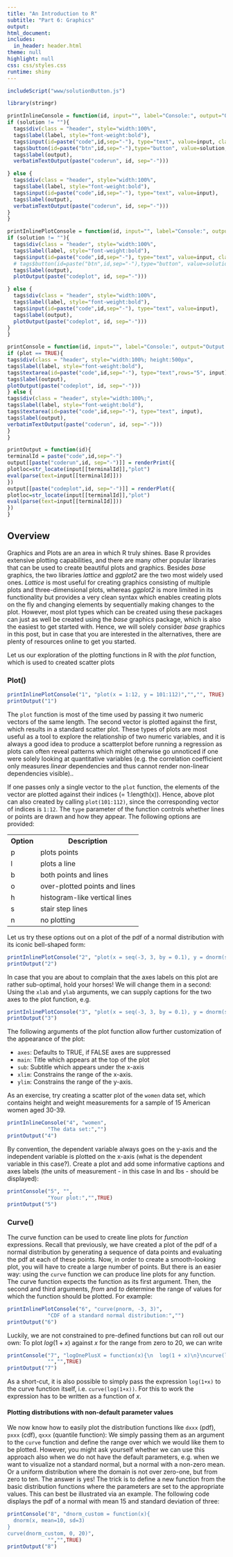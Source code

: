```yaml
---
title: "An Introduction to R"
subtitle: "Part 6: Graphics"
output:
html_document:
includes:
  in_header: header.html
theme: null
highlight: null
css: css/styles.css
runtime: shiny
---
```



```r

includeScript("www/solutionButton.js")

library(stringr)

printInlineConsole = function(id, input="", label="Console:", output="Output: ", solution=""){
if (solution != ""){
  tags$div(class = "header", style="width:100%",
  tags$label(label, style="font-weight:bold"),
  tags$input(id=paste("code",id,sep="-"), type="text", value=input, class="exercise_input"),
  tags$button(id=paste("btn",id,sep="-"),type="button", value=solution, class="exercise_solution_btn","Solution"),
  tags$label(output),
  verbatimTextOutput(paste("coderun", id, sep="-")))

} else {
  tags$div(class = "header", style="width:100%",
  tags$label(label, style="font-weight:bold"),
  tags$input(id=paste("code",id,sep="-"), type="text", value=input),
  tags$label(output),
  verbatimTextOutput(paste("coderun", id, sep="-")))
}
}

printInlinePlotConsole = function(id, input="", label="Console:", output="Output: ", solution=""){
if (solution != ""){
  tags$div(class = "header", style="width:100%",
  tags$label(label, style="font-weight:bold"),
  tags$input(id=paste("code",id,sep="-"), type="text", value=input, class="exercise_input"),
  # tags$button(id=paste("btn",id,sep="-"),type="button", value=solution, class="exercise_solution_btn","Solution"),
  tags$label(output),
  plotOutput(paste("codeplot", id, sep="-")))

} else {
  tags$div(class = "header", style="width:100%",
  tags$label(label, style="font-weight:bold"),
  tags$input(id=paste("code",id,sep="-"), type="text", value=input),
  tags$label(output),
  plotOutput(paste("codeplot", id, sep="-")))
}
}

printConsole = function(id, input="", label="Console:", output="Output:",plot = FALSE){
if (plot == TRUE){
tags$div(class = "header", style="width:100%; height:500px",
tags$label(label, style="font-weight:bold"),
tags$textarea(id=paste("code",id,sep="-"), type="text",rows="5", input),
tags$label(output),
plotOutput(paste("codeplot", id, sep="-")))
} else {
tags$div(class = "header", style="width:100%;",
tags$label(label, style="font-weight:bold"),
tags$textarea(id=paste("code",id,sep="-"), type="text", input),
tags$label(output),
verbatimTextOutput(paste("coderun", id, sep="-")))
}
}

printOutput = function(id){
terminalId = paste("code",id,sep="-")
output[[paste("coderun",id, sep="-")]] = renderPrint({
plotloc=str_locate(input[[terminalId]],"plot")
eval(parse(text=input[[terminalId]]))
})
output[[paste("codeplot",id, sep="-")]] = renderPlot({
plotloc=str_locate(input[[terminalId]],"plot")
eval(parse(text=input[[terminalId]]))
})
}
```

## Overview

Graphics and Plots are an area in which R truly shines. Base R provides extensive plotting capabilities, and there are many other popular libraries that can be used to create beautiful plots and graphics. Besides *base* graphics, the two libraries *lattice* and *ggplot2* are the two most widely used ones. *Lattice* is most useful for creating graphics consisting of multiple plots and three-dimensional plots, whereas *ggplot2* is more limited in its functionality but provides a very clean syntax which enables creating plots on the fly and changing elements by sequentially making changes to the plot. However, most plot types which can be created using these packages can just as well be created using the *base* graphics package, which is also the easiest to get started with. Hence, we will solely consider *base* graphics in this post, but in case that you are interested in the alternatives, there are plenty of resources online to get you started.

Let us our exploration of the plotting functions in R with the *plot* function, which is used to created scatter plots

### Plot()

```r
printInlinePlotConsole("1", "plot(x = 1:12, y = 101:112)","","", TRUE)
printOutput("1")
```

The `plot` function is most of the time used by passing it two numeric vectors of the same length. The second vector is plotted against the first, which results in a standard scatter plot. These types of plots are most useful as a tool to explore the relationship of two numeric variables, and it is always a good idea to produce a scatterplot before running a regression as plots can often reveal patterns which might otherwise go unnoticed if one were solely looking at quantitative variables (e.g. the correlation coefficient only measures *linear* dependencies and thus cannot render non-linear dependencies visible)..

If one passes only a single vector to the `plot` function, the elements of the vector are plotted against their indices (= 1:length(x)). Hence, above plot can also created by calling `plot(101:112)`, since the corresponding vector of indices is `1:12`.
The `type` parameter of the function controls whether lines or points are drawn and how they appear. The following options are provided:

<table class="table table-striped table-bordered">
  <tr><th>Option</th><th>Description</th></tr>
  <tr><td>p</td><td>plots points</td></tr>
  <tr><td>l</td><td>plots a line</td></tr>
  <tr><td>b</td><td>both points and lines</td></tr>
  <tr><td>o</td><td>over-plotted points and lines</td></tr>
  <tr><td>h</td><td>histogram-like vertical lines</td></tr>
  <tr><td>s</td><td>stair step lines</td></tr>
  <tr><td>n</td><td>no plotting</td></tr>
</table>

Let us try these options out on a plot of the pdf of a normal distribution with its iconic bell-shaped form:

```r
printInlinePlotConsole("2", "plot(x = seq(-3, 3, by = 0.1), y = dnorm(seq(-3, 3, by = 0.1)), type='l')","","", TRUE)
printOutput("2")
```

In case that you are about to complain that the axes labels on this plot are rather sub-optimal, hold your horses! We will change them in a second: Using the `xlab` and `ylab` arguments, we can supply captions for the two axes to the plot function, e.g.


```r
printInlinePlotConsole("3", "plot(x = seq(-3, 3, by = 0.1), y = dnorm(seq(-3, 3, by = 0.1)), xlab='x', ylab='p(x)')","","", TRUE)
printOutput("3")
```

The following arguments of the plot function allow further customization of the appearance of the plot:

- `axes`: Defaults to TRUE, if FALSE axes are suppressed
- `main`: Title which appears at the top of the plot
- `sub`: Subtitle which appears under the x-axis
- `xlim`: Constrains the range of the x-axis.
- `ylim`: Constrains the range of the y-axis.

As an exercise, try creating a scatter plot of the `women` data set, which contains height and weight measurements for a sample of 15 American women aged 30-39.

```r
printInlineConsole("4", "women",
             "The data set:","")
printOutput("4")

```

By convention, the dependent variable always goes on the y-axis and the independent variable is plotted on the x-axis (what is the dependent variable in this case?). Create a plot and add some informative captions and axes labels (the units of measurement - in this case ln and lbs - should be displayed):

```r
printConsole("5", "",
             "Your plot:","",TRUE)
printOutput("5")
```

### Curve()
The curve function can be used to create line plots for *function* expressions. Recall that previously, we have created a plot of the pdf of a normal distribution by generating a sequence of data points and evaluating the pdf at each of these points. Now, in order to create a smooth-looking plot, you will have to create a large number of points. But there is an easier way: using the `curve` function we can produce line plots for any function. The curve function expects the function as its first argument. Then, the second and third arguments, *from* and *to* determine the range of values for which the function should be plotted. For example:

```r
printInlinePlotConsole("6", "curve(pnorm, -3, 3)",
             "CDF of a standard normal distribution:","")
printOutput("6")
```

Luckily, we are not constrained to pre-defined functions but can roll out our own: To plot $log(1 + x)$ against $x$ for the range from zero to 20, we can write

```r
printConsole("7", "logOnePlusX = function(x){\n  log(1 + x)\n}\ncurve(logOnePlusX, 0, 20)",
             "","",TRUE)
printOutput("7")
```


As a short-cut, it is also possible to simply pass the expression `log(1+x)` to the curve function itself, i.e. `curve(log(1+x))`. For this to work the expression has to be written as a function of *x*.

<div class="hint">
<h4>Plotting distributions with non-default parameter values</h4>

We now know how to easily plot the distribution functions like `dxxx` (pdf), `pxxx` (cdf), `qxxx` (quantile function): We simply passing them as an argument to the `curve` function and define the range over which we would like them to be plotted. However, you might ask yourself whether we can use this approach also when we do not have the default parameters, e.g. when we want to visualize not a standard normal, but a normal with a non-zero mean. Or a uniform distribution where the domain is not over zero-one, but from zero to ten. The answer is yes! The trick is to define a new function from the basic distribution functions where the parameters are set to the appropriate values. This can best be illustrated via an example. The following code displays the pdf of a normal with mean 15 and standard deviation of three:

</div>

```r
printConsole("8", "dnorm_custom = function(x){
  dnorm(x, mean=10, sd=3)
}
curve(dnorm_custom, 0, 20)",
             "","",TRUE)
printOutput("8")
```
